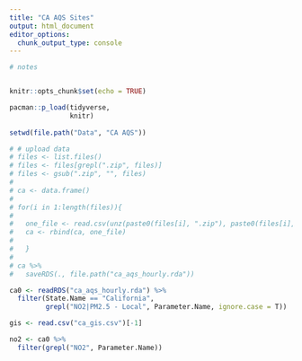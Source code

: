 ```yaml
---
title: "CA AQS Sites"
output: html_document
editor_options: 
  chunk_output_type: console
---
```


```r
# notes



```

```r
knitr::opts_chunk$set(echo = TRUE)

pacman::p_load(tidyverse,
               knitr)
  
setwd(file.path("Data", "CA AQS"))

```

```r
# # upload data
# files <- list.files()
# files <- files[grepl(".zip", files)]
# files <- gsub(".zip", "", files)
# 
# ca <- data.frame()
# 
# for(i in 1:length(files)){
# 
#   one_file <- read.csv(unz(paste0(files[i], ".zip"), paste0(files[i], ".csv")))
#   ca <- rbind(ca, one_file)
# 
#   }
# 
# ca %>%
#   saveRDS(., file.path("ca_aqs_hourly.rda"))

```

```r
ca0 <- readRDS("ca_aqs_hourly.rda") %>%
  filter(State.Name == "California",
         grepl("NO2|PM2.5 - Local", Parameter.Name, ignore.case = T))

gis <- read.csv("ca_gis.csv")[-1]

no2 <- ca0 %>%
  filter(grepl("NO2", Parameter.Name)) 

```

